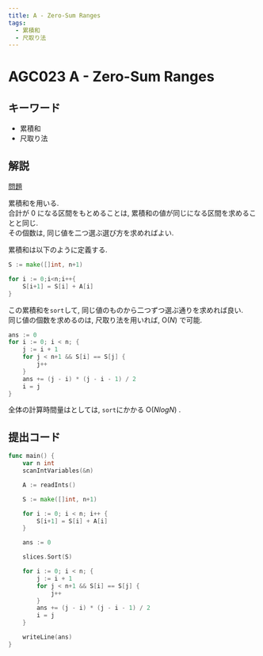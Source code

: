 ```yaml
---
title: A - Zero-Sum Ranges
tags:
  - 累積和
  - 尺取り法
---
```


# AGC023 A - Zero-Sum Ranges

## キーワード

- 累積和
- 尺取り法

## 解説

[問題](https://atcoder.jp/contests/agc023/tasks/agc023_a)

累積和を用いる.  
合計が 0 になる区間をもとめることは, 累積和の値が同じになる区間を求めることと同じ.  
その個数は, 同じ値を二つ選ぶ選び方を求めればよい.

累積和は以下のように定義する.

```go
S := make([]int, n+1)

for i := 0;i<n;i++{
    S[i+1] = S[i] + A[i]
}
```

この累積和を`sort`して, 同じ値のものから二つずつ選ぶ通りを求めれば良い.  
同じ値の個数を求めるのは, 尺取り法を用いれば, $\mathrm{O}(N)$ で可能.

```go
ans := 0
for i := 0; i < n; {
    j := i + 1
    for j < n+1 && S[i] == S[j] {
        j++
    }
    ans += (j - i) * (j - i - 1) / 2
    i = j
}
```

全体の計算時間量はとしては, `sort`にかかる $\mathrm{O}(Nlog{N})$ .

## 提出コード

```go
func main() {
	var n int
	scanIntVariables(&n)

	A := readInts()

	S := make([]int, n+1)

	for i := 0; i < n; i++ {
		S[i+1] = S[i] + A[i]
	}

	ans := 0

	slices.Sort(S)

	for i := 0; i < n; {
		j := i + 1
		for j < n+1 && S[i] == S[j] {
			j++
		}
		ans += (j - i) * (j - i - 1) / 2
		i = j
	}

	writeLine(ans)
}
```
